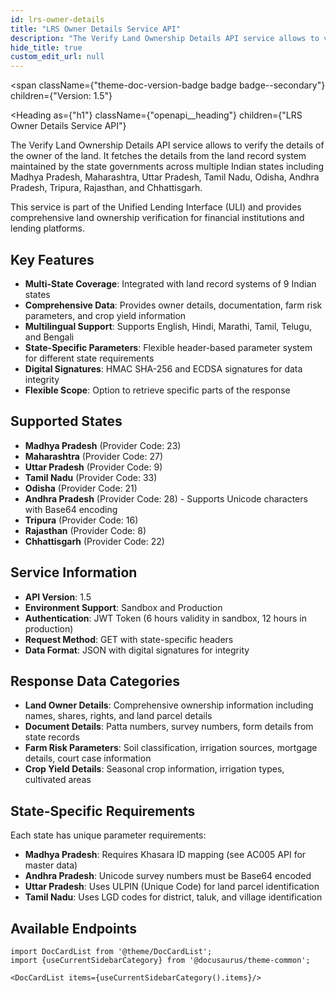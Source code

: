 ```yaml
---
id: lrs-owner-details
title: "LRS Owner Details Service API"
description: "The Verify Land Ownership Details API service allows to verify the details of the owner of the land. It fetches the details from the land record system maintained by the state governments across 9 Indian states."
hide_title: true
custom_edit_url: null
---
```



<span
  className={"theme-doc-version-badge badge badge--secondary"}
  children={"Version: 1.5"}
>
</span>

<Heading
  as={"h1"}
  className={"openapi__heading"}
  children={"LRS Owner Details Service API"}
>
</Heading>

The Verify Land Ownership Details API service allows to verify the details of the owner of the land. It fetches the details from the land record system maintained by the state governments across multiple Indian states including Madhya Pradesh, Maharashtra, Uttar Pradesh, Tamil Nadu, Odisha, Andhra Pradesh, Tripura, Rajasthan, and Chhattisgarh.

This service is part of the Unified Lending Interface (ULI) and provides comprehensive land ownership verification for financial institutions and lending platforms.

## Key Features

- **Multi-State Coverage**: Integrated with land record systems of 9 Indian states
- **Comprehensive Data**: Provides owner details, documentation, farm risk parameters, and crop yield information
- **Multilingual Support**: Supports English, Hindi, Marathi, Tamil, Telugu, and Bengali
- **State-Specific Parameters**: Flexible header-based parameter system for different state requirements
- **Digital Signatures**: HMAC SHA-256 and ECDSA signatures for data integrity
- **Flexible Scope**: Option to retrieve specific parts of the response

## Supported States

- **Madhya Pradesh** (Provider Code: 23)
- **Maharashtra** (Provider Code: 27) 
- **Uttar Pradesh** (Provider Code: 9)
- **Tamil Nadu** (Provider Code: 33)
- **Odisha** (Provider Code: 21)
- **Andhra Pradesh** (Provider Code: 28) - Supports Unicode characters with Base64 encoding
- **Tripura** (Provider Code: 16)
- **Rajasthan** (Provider Code: 8)
- **Chhattisgarh** (Provider Code: 22)

## Service Information

- **API Version**: 1.5
- **Environment Support**: Sandbox and Production
- **Authentication**: JWT Token (6 hours validity in sandbox, 12 hours in production)
- **Request Method**: GET with state-specific headers
- **Data Format**: JSON with digital signatures for integrity

## Response Data Categories

- **Land Owner Details**: Comprehensive ownership information including names, shares, rights, and land parcel details
- **Document Details**: Patta numbers, survey numbers, form details from state records
- **Farm Risk Parameters**: Soil classification, irrigation sources, mortgage details, court case information
- **Crop Yield Details**: Seasonal crop information, irrigation types, cultivated areas

## State-Specific Requirements

Each state has unique parameter requirements:
- **Madhya Pradesh**: Requires Khasara ID mapping (see AC005 API for master data)
- **Andhra Pradesh**: Unicode survey numbers must be Base64 encoded
- **Uttar Pradesh**: Uses ULPIN (Unique Code) for land parcel identification
- **Tamil Nadu**: Uses LGD codes for district, taluk, and village identification

## Available Endpoints

```mdx-code-block
import DocCardList from '@theme/DocCardList';
import {useCurrentSidebarCategory} from '@docusaurus/theme-common';

<DocCardList items={useCurrentSidebarCategory().items}/>
```
      